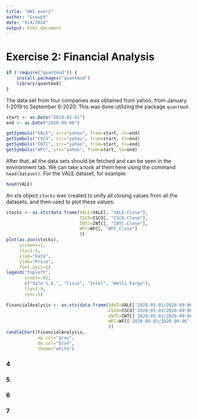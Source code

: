 ```yaml
---
title: "HW1_exer2"
author: "Group9"
date: "9/4/2020"
output: html_document
---
```


# Exercise 2: Financial Analysis

```r

if (!require("quantmod")) {
    install.packages("quantmod")
    library(quantmod)
}

```

The data set from four companies was obtained from yahoo, from January 1-2019 to September 6-2020. This was done utilizing the package `quantmod`:

```r

start <- as.Date("2019-01-01")
end <- as.Date("2020-09-06")

getSymbols("VALE", src="yahoo", from=start, to=end)
getSymbols("CSCO", src="yahoo", from=start, to=end)
getSymbols("INTC", src="yahoo", from=start, to=end)
getSymbols("WFC", src="yahoo", from=start, to=end)

```

After that, all the data sets should be fetched and can be seen in the environment tab. We can take a look at them here using the command `head(dataset)`. For the VALE dataset, for example:

```r

head(VALE)

```

An xts object `stocks` was created to unify all closing values from all the datasets, and then used to plot these values:

```r

stocks <- as.xts(data.frame(VALE=VALE[, "VALE.Close"],
                            CSCO=CSCO[, "CSCO.Close"],
                            INTC=INTC[, "INTC.Close"],
                            WFC=WFC[, "WFC.Close"]
                            ))
plot(as.zoo(stocks),
     screens=1,
     lty=1:4,
     xlab="Date",
     ylab="Price",
     font.axis=1)
legend("topleft",
       inset=.02,
       c("Vale S.A.", "Cisco", "Intel", "Wells Fargo"),
       lty=1:4,
       cex=.5)
```

```r

FinancialAnalysis <- as.xts(data.frame(VALE=VALE['2020-05-01/2020-09-06'],
                                       CSCO=CSCO['2020-05-01/2020-09-06'],
                                       INTC=INTC['2020-05-01/2020-09-06'],
                                       WFC=WFC['2020-05-01/2020-09-06']
                                       ))
candleChart(FinancialAnalysis,
            up.col="gray",
            dn.col="blue",
            theme="white")


```



### 4
### 5
### 6
### 7 
